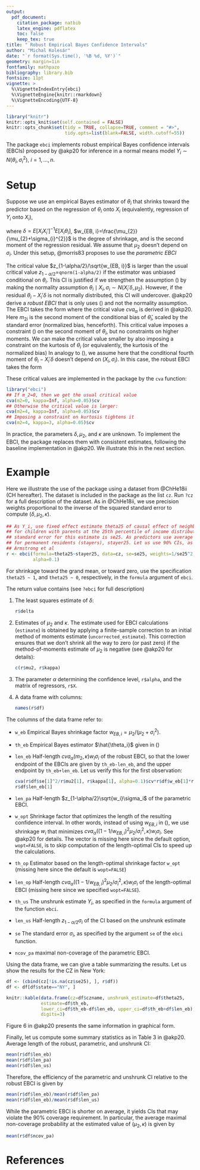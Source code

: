 ```yaml
---
output:
  pdf_document:
    citation_package: natbib
    latex_engine: pdflatex
    toc: false
    keep_tex: true
title: " Robust Empirical Bayes Confidence Intervals"
author: "Michal Kolesár"
date: "`r format(Sys.time(), '%B %d, %Y')`"
geometry: margin=1in
fontfamily: mathpazo
bibliography: library.bib
fontsize: 11pt
vignette: >
  %\VignetteIndexEntry{ebci}
  %\VignetteEngine{knitr::rmarkdown}
  %\VignetteEncoding{UTF-8}
---
```


```r
library("knitr")
knitr::opts_knit$set(self.contained = FALSE)
knitr::opts_chunk$set(tidy = TRUE, collapse=TRUE, comment = "#>",
                      tidy.opts=list(blank=FALSE, width.cutoff=55))
```

The package `ebci` implements robust empirical Bayes confidence intervals
(EBCIs) proposed by @akp20 for inference in a normal means model $Y_i\sim
N(\theta_i, \sigma^2_i)$, $i=1, \dotsc, n$.

# Setup

Suppose we use an empirical Bayes estimator of $\theta_i$ that shrinks toward
the predictor based on the regression of $\theta_i$ onto $X_i$ (equivalently,
regression of $Y_i$ onto $X_i$),
\begin{equation}\label{Bayes-estimator}
\hat{\theta}_{i} = X_i'\delta+w_{EB, i}(Y_i-X_i'\delta),
\end{equation}

where $\delta=E[X_i X_i']^{-1}E[X_i\theta_i]$, $w_{EB,
i}=\frac{\mu_{2}}{\mu_{2}+\sigma_{i}^{2}}$ is the degree of shrinkage, and
\begin{equation}\label{mu2-independence}
\mu_{2}=E[(\theta_i-X_i'\delta)^{2} \mid X_{i}, \sigma_i].
\end{equation}
is the second moment of the regression residual. We assume that $\mu_2$ doesn't
depend on $\sigma_i$. Under this setup, @morris83 proposes to use the *parametric EBCI*
\begin{equation*} \hat{\theta}_{i} \pm
\frac{z_{1-\alpha/2}}{\sqrt{w_{EB, i}}}w_{EB, i}\sigma_i.
\end{equation*}

The critical value $z_{1-\alpha/2}/\sqrt{w_{EB, i}}$ is larger than the usual
critical value $z_{1-\alpha/2}=$`qnorm(1-alpha/2)` if the estimator was unbiased
conditional on $\theta_i$. This CI is justified if we strengthen the assumption
(\ref{mu2-independence}) by making the normality assumption $\theta_i\mid X_{i},
\sigma_{i} \sim N(X_i'\delta, \mu_2)$. However, if the residual
$\theta_i-X_i'\delta$ is not normally distributed, this CI will undercover.
@akp20 derive a *robust EBCI* that is only uses (\ref{mu2-independence}) and not
the normality assumption. The EBCI takes the form
\begin{equation}\label{robust-ebci}
\hat{\theta}_{i} \pm cva_{\alpha}(m_{2i}, \infty) w_{EB, i}\sigma_i,
\,\, m_{2i}=(1-1/w_{EB, i})^2\mu_2/\sigma^2_i=\sigma^{2}_{i}/\mu_{2},
\end{equation}
where the critical value $cva_{\alpha}$ is derived in @akp20. Here $m_{2i}$ is the
second moment of the conditional bias of $\hat{\theta}_i$, scaled by the
standard error (normalized bias, henceforth). This critical value imposes a
constraint (\ref{mu2-independence}) on the second moment of $\theta_i$, but no
constraints on higher moments. We can make the critical value smaller by also
imposing a constraint on the kurtosis of $\theta_i$ (or equivalently, the
kurtosis of the normalized bias)
\begin{equation}\label{kappa-independence}
 \kappa=E[(\theta_i-X_i'\delta)^{4}
\mid X_{i}, \sigma_i]/\mu_{2}^2.
\end{equation}
In analogy to (\ref{mu2-independence}), we assume here that the conditional fourth
moment of $\theta_i-X_i'\delta$ doesn't depend on $(X_i,\sigma_i)$. In this
case, the robust EBCI takes the form
\begin{equation*}
\hat{\theta}_{i} \pm cva_{\alpha}(m_{2i},\kappa) w_{EB, i}\sigma_i.
\end{equation*}

These critical values are implemented in the package by the `cva` function:

```r
library("ebci")
## If m_2=0, then we get the usual critical value
cva(m2=0, kappa=Inf, alpha=0.05)$cv
## Otherwise the critical value is larger:
cva(m2=4, kappa=Inf, alpha=0.05)$cv
## Imposing a constraint on kurtosis tightens it
cva(m2=4, kappa=3, alpha=0.05)$cv
```

In practice, the parameters $\delta, \mu_2$, and $\kappa$ are unknown. To
implement the EBCI, the package replaces them with consistent estimates,
following the baseline implementation in @akp20. We illustrate this in the next
section.

# Example

Here we illustrate the use of the package using a dataset from @ChHe18ii (CH
hereafter). The dataset is included in the package as the list `cz`. Run `?cz`
for a full description of the dataset. As in @ChHe18ii, we use precision weights
proportional to the inverse of the squared standard error to compute
$(\delta,\mu_2,\kappa)$.


```r
## As Y_i, use fixed effect estimate theta25 of causal effect of neighborhood
## for children with parents at the 25th percentile of income distribution. The
## standard error for this estimate is se25. As predictors use average outcome
## for permanent residents (stayers), stayer25. Let us use 90% CIs, as in
## Armstrong et al
r <- ebci(formula=theta25~stayer25, data=cz, se=se25, weights=1/se25^2,
          alpha=0.1)
```

For shrinkage toward the grand mean, or toward zero, use the specification
`theta25 ~ 1`, and `theta25 ~ 0`, respectively, in the `formula` argument of
`ebci`.

The return value contains (see `?ebci` for full description)

1. The least squares estimate of $\delta$:
   ```r
   r$delta
   ```
2. Estimates of $\mu_2$ and $\kappa$. The estimate used for EBCI calculations
   (`estimate`) is obtained by applying a finite-sample correction to an initial
   method of moments estimate (`uncorrected_estimate`). This correction ensures
   that we don't shrink all the way to zero (or past zero) if the
   method-of-moments estimate of $\mu_2$ is negative (see @akp20 for details):
   ```r
   c(r$mu2, r$kappa)
   ```
3. The parameter $\alpha$ determining the confidence level, `r$alpha`, and the
   matrix of regressors, `r$X`.
4. A data frame with columns:
   ```r
   names(r$df)
   ```

The columns of the data frame refer to:

- `w_eb` Empirical Bayes shrinkage factor $w_{EB, i}=\mu_2/(\mu_2+\sigma_i^2)$.
- `th_eb` Empirical Bayes estimator $\hat{\theta_i}$ given in (\ref{Bayes-estimator})
- `len_eb` Half-length $cva_{\alpha}(m_2, \kappa)w_i\sigma_i$ of the robust
  EBCI, so that the lower endpoint of the EBCIs are given by `th_eb-len_eb`, and
  the upper endpoint by `th_eb+len_eb`. Let us verify this for the first observation:
  ```r
  cva(r$df$se[1]^2/r$mu2[1], r$kappa[1], alpha=0.1)$cv*r$df$w_eb[1]*r$df$se[1]
  r$df$len_eb[1]
  ```
- `len_pa` Half-length $z_{1-\alpha/2}\sqrt{w_i}\sigma_i$ of the parametric EBCI.
- `w_opt` Shrinkage factor that optimizes the length of the resulting confidence
  interval. In other words, instead of using $w_{EB, i}$ in (\ref{robust-ebci}),
  we use shrinkage $w_i$ that minimizes $cva_{\alpha}((1-1/w_{EB,
  i})^2\mu_2/\sigma^2_i, \kappa) w_{i}\sigma_i$. See @akp20 for details. The
  vector is missing here since the default option, `wopt=FALSE`, is to skip
  computation of the length-optimal CIs to speed up the calculations.
- `th_op` Estimator based on the length-optimal shrinkage factor `w_opt`
  (missing here since the default is `wopt=FALSE`)
- `len_op` Half-length $cva_{\alpha}((1-1/w_{EB, i})^2\mu_2/\sigma^2_i, \kappa)
  w_{i}\sigma_i$ of the length-optimal EBCI (missing here since we specified
  `wopt=FALSE`).
- `th_us` The unshrunk estimate $Y_i$, as specified in the `formula` argument of
  the function `ebci`.
- `len_us` Half-length $z_{1-\alpha/2}\sigma_i$ of the CI based on the unshrunk
  estimate
- `se` The standard error $\sigma_i$, as specified by the argument `se` of the
  `ebci` function.
- `ncov_pa` maximal non-coverage of the parametric EBCI.

Using the data frame, we can give a table summarizing the results. Let us show
the results for the CZ in New York:
```r
df <- (cbind(cz[!is.na(cz$se25), ], r$df))
df <- df[df$state=="NY", ]

knitr::kable(data.frame(cz=df$czname, unshrunk_estimate=df$theta25,
             estimate=df$th_eb,
             lower_ci=df$th_eb-df$len_eb, upper_ci=df$th_eb+df$len_eb),
             digits=3)
```
Figure 6 in @akp20 presents the same information in graphical form.

Finally, let us compute some summary statistics as in Table 3 in @akp20. Average
length of the robust, parametric, and unshrunk CI:

```r
mean(r$df$len_eb)
mean(r$df$len_pa)
mean(r$df$len_us)
```
Therefore, the efficiency of the parametric and unshrunk CI relative to the robust EBCI is given by
```r
mean(r$df$len_eb)/mean(r$df$len_pa)
mean(r$df$len_eb)/mean(r$df$len_us)
```

While the parametric EBCI is shorter on average, it yields CIs that may violate the
90% coverage requirement. In particular, the average maximal non-coverage probability at the
estimated value of $(\mu_{2},\kappa)$ is given by
```r
mean(r$df$ncov_pa)
```

# References
